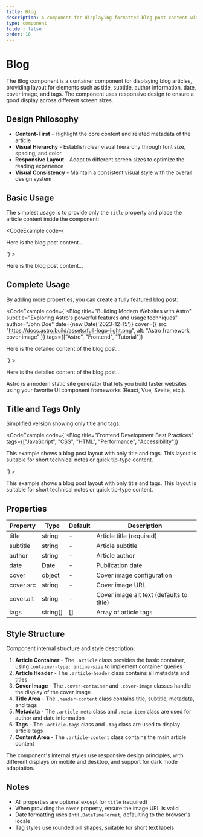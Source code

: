 ```yaml
---
title: Blog
description: A component for displaying formatted blog post content with support for title, subtitle, author info, date, cover image, and tags
type: component
folder: false
order: 16
---
```



# Blog

The Blog component is a container component for displaying blog articles, providing layout for elements such as title, subtitle, author information, date, cover image, and tags. The component uses responsive design to ensure a good display across different screen sizes.

## Design Philosophy

- **Content-First** - Highlight the core content and related metadata of the article
- **Visual Hierarchy** - Establish clear visual hierarchy through font size, spacing, and color
- **Responsive Layout** - Adapt to different screen sizes to optimize the reading experience
- **Visual Consistency** - Maintain a consistent visual style with the overall design system

## Basic Usage

The simplest usage is to provide only the `title` property and place the article content inside the component:

<CodeExample
  code={`<Blog title="This is a blog post">
  <p>Here is the blog post content...</p>
</Blog>`}
>
  <Blog title="This is a blog post">
    <p>Here is the blog post content...</p>
  </Blog>
</CodeExample>

## Complete Usage

By adding more properties, you can create a fully featured blog post:

<CodeExample
  code={`<Blog
  title="Building Modern Websites with Astro"
  subtitle="Exploring Astro's powerful features and usage techniques"
  author="John Doe"
  date={new Date('2023-12-15')}
  cover={{
    src: "https://docs.astro.build/assets/full-logo-light.png",
    alt: "Astro framework cover image"
  }}
  tags={["Astro", "Frontend", "Tutorial"]}
>
  <p>Here is the detailed content of the blog post...</p>
</Blog>`}
>
  <Blog
    title="Building Modern Websites with Astro"
    subtitle="Exploring Astro's powerful features and usage techniques"
    author="John Doe"
    date={new Date('2023-12-15')}
    cover={{
      src: "https://docs.astro.build/assets/full-logo-light.png",
      alt: "Astro framework cover image"
    }}
    tags={["Astro", "Frontend", "Tutorial"]}
  >
    <p>Here is the detailed content of the blog post...</p>
    <p>Astro is a modern static site generator that lets you build faster websites using your favorite UI component frameworks (React, Vue, Svelte, etc.).</p>
  </Blog>
</CodeExample>

## Title and Tags Only

Simplified version showing only title and tags:

<CodeExample
  code={`<Blog
  title="Frontend Development Best Practices"
  tags={["JavaScript", "CSS", "HTML", "Performance", "Accessibility"]}
>
  <p>This example shows a blog post layout with only title and tags. This layout is suitable for short technical notes or quick tip-type content.</p>
</Blog>`}
>
  <Blog
    title="Frontend Development Best Practices"
    tags={["JavaScript", "CSS", "HTML", "Performance", "Accessibility"]}
  >
    <p>This example shows a blog post layout with only title and tags. This layout is suitable for short technical notes or quick tip-type content.</p>
  </Blog>
</CodeExample>

## Properties

| Property | Type | Default | Description |
| ------ | ---- | ------ | ---- |
| title | string | - | Article title (required) |
| subtitle | string | - | Article subtitle |
| author | string | - | Article author |
| date | Date | - | Publication date |
| cover | object | - | Cover image configuration |
| cover.src | string | - | Cover image URL |
| cover.alt | string | - | Cover image alt text (defaults to title) |
| tags | string[] | [] | Array of article tags |

## Style Structure

Component internal structure and style description:

1. **Article Container** - The `.article` class provides the basic container, using `container-type: inline-size` to implement container queries
2. **Article Header** - The `.article-header` class contains all metadata and titles
3. **Cover Image** - The `.cover-container` and `.cover-image` classes handle the display of the cover image
4. **Title Area** - The `.header-content` class contains title, subtitle, metadata, and tags
5. **Metadata** - The `.article-meta` class and `.meta-item` class are used for author and date information
6. **Tags** - The `.article-tags` class and `.tag` class are used to display article tags
7. **Content Area** - The `.article-content` class contains the main article content

The component's internal styles use responsive design principles, with different displays on mobile and desktop, and support for dark mode adaptation.

## Notes

- All properties are optional except for `title` (required)
- When providing the `cover` property, ensure the image URL is valid
- Date formatting uses `Intl.DateTimeFormat`, defaulting to the browser's locale
- Tag styles use rounded pill shapes, suitable for short text labels
